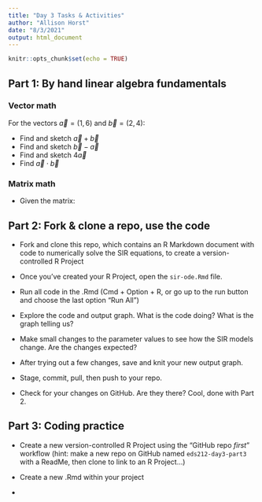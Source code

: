 ```yaml
---
title: "Day 3 Tasks & Activities"
author: "Allison Horst"
date: "8/3/2021"
output: html_document
---
```


```r
knitr::opts_chunk$set(echo = TRUE)
```

## Part 1: By hand linear algebra fundamentals 

### Vector math

For the vectors $\vec a = (1,6)$ and $\vec b = (2, 4)$: 

- Find and sketch $\vec a + \vec b$
- Find and sketch $\vec b - \vec a$
- Find and sketch $4 \vec a$
- Find $\vec a \cdot \vec b$

### Matrix math

- Given the matrix:


## Part 2: Fork & clone a repo, use the code

- Fork and clone this repo, which contains an R Markdown document with code to numerically solve the SIR equations, to create a version-controlled R Project

- Once you've created your R Project, open the `sir-ode.Rmd` file. 

- Run all code in the .Rmd (Cmd + Option + R, or go up to the run button and choose the last option "Run All")

- Explore the code and output graph. What is the code doing? What is the graph telling us? 

- Make small changes to the parameter values to see how the SIR models change. Are the changes expected? 

- After trying out a few changes, save and knit your new output graph.

- Stage, commit, pull, then push to your repo.

- Check for your changes on GitHub. Are they there? Cool, done with Part 2.

## Part 3: Coding practice

- Create a new version-controlled R Project using the "GitHub repo *first*" workflow (hint: make a new repo on GitHub named `eds212-day3-part3` with a ReadMe, then clone to link to an R Project...)

- Create a new .Rmd within your project

- 
